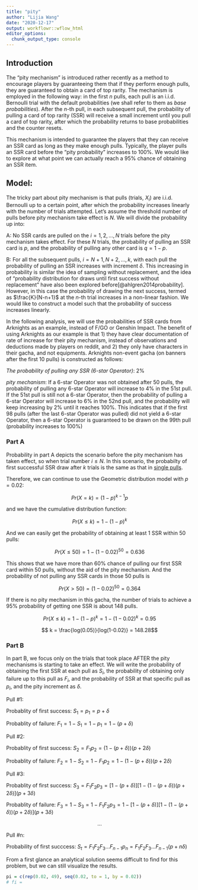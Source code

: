```yaml
---
title: "pity"
author: "Lijia Wang"
date: "2020-12-17"
output: workflowr::wflow_html
editor_options:
  chunk_output_type: console
---
```


## Introduction

The "pity mechanism" is introduced rather recently as a method to encourage players by guaranteeing them that if they perform enough pulls, they are guaranteed to obtain a card of top rarity. The mechanism is employed in the following way: in the first $n$ pulls, each pull is an i.i.d. Bernoulli trial with the default probabilities (we shall refer to them as *base probabilities*). After the *n*-th pull, in each subsequent pull, the probability of pulling a card of top rarity (SSR) will receive a small increment until you pull a card of top rarity, after which the probability returns to base probabilities and the counter resets. 

This mechanism is intended to guarantee the players that they can receive an SSR card as long as they make enough pulls. Typically, the player pulls an SSR card before the "pity probability" increases to 100%. We would like to explore at what point we can actually reach a 95% chance of obtaining an SSR item. 

## Model: 

The tricky part about pity mechanism is that pulls (trials, $X_i$) are i.i.d. Bernoulli up to a certain point, after which the probability increases linearly with the number of trials attempted. Let's assume the threshold number of pulls before pity mechanism take effect is $N$. We will divide the probability up into: 

A: No SSR cards are pulled on the $i = 1, 2, \dots, N$ trials before the pity mechanism takes effect. For these $N$ trials, the probability of pulling an SSR card is $p$, and the probability of pulling any other card is $q = 1-p$. 

B: For all the subsequent pulls, $i = N+1, N+2, \dots, k$, with each pull the probability of pulling an SSR increases with increment $\delta$. This increasing in probability is similar the idea of sampling without replacement, and the idea of "probability distribution for draws until first success without replacement" have also been explored before[@ahlgren2014probability]. However, in this case the probability of drawing the next success, termed as $\frac{K}{N-n+1}$ at the $n$-th trial increases in a non-linear fashion. We would like to construct a model such that the probability of success increases linearly.

In the following analysis, we will use the probabilities of SSR cards from Arknights as an example, instead of F/GO or Genshin Impact. The benefit of using Arknights as our example is that 1) they have clear documentation of rate of increase for their pity mechanism, instead of observations and deductions made by players on reddit, and 2) they only have characters in their gacha, and not equipments. Arknights non-event gacha (on banners after the first 10 pulls) is constructed as follows:

*The probability of pulling any SSR (6-star Operator)*: 2%

*pity mechanism*: If a 6-star Operator was not obtained after 50 pulls, the probability of pulling any 6-star Operator will increase to 4% in the 51st pull. If the 51st pull is still not a 6-star Operator, then the probability of pulling a 6-star Operator will increase to 6% in the 52nd pull, and the probability will keep increasing by 2% until it reaches 100%. This indicates that if the first 98 pulls (after the last 6-star Operator was pulled) did not yield a 6-star Operator, then a 6-star Operator is guaranteed to be drawn on the 99th pull (probability increases to 100%)

### Part A

Probability in part A depicts the scenario before the pity mechanism has taken effect, so when trial number $i \leq N$. In this scenario, the probabilty of first successful SSR draw after $k$ trials is the same as that in [single pulls](gacha.html). 

Therefore, we can continue to use the Geometric distribution model with $p=0.02$: 

$$ Pr(X=k) = (1-p)^{k-1}p$$

and we have the cumulative distribution function: 

$$ Pr(X\leq k) = 1-(1-p)^k $$

And we can easily get the probability of obtaining at least 1 SSR within 50 pulls: 

$$ Pr(X\leq 50) = 1-(1-0.02)^{50} = 0.636 $$

This shows that we have more than 60% chance of pulling our first SSR card within 50 pulls, without the aid of the pity mechanism. And the probability of not pulling any SSR cards in those 50 pulls is 

$$ Pr(X > 50) = (1-0.02)^{50} = 0.364 $$

If there is no pity mechanism in this gacha, the number of trials to achieve a 95% probability of getting one SSR is about 148 pulls. 

$$ Pr(X\leq k) = 1-(1-p)^k  = 1-(1-0.02)^k = 0.95$$

$$ k = \frac{log(0.05)}{log(1-0.02)} = 148.28$$

### Part B

In part B, we focus only on the trials that took place AFTER the pity mechanisms is starting to take an effect. We will write the probability of obtaining the first SSR at each pull as $S_i$, the probability of obtaining only failure up to this pull as $F_i$, and the probability of SSR at that specific pull as $p_i$, and the pity increment as $\delta$. 

Pull #1: 

Probablity of first success: $S_1 = p_1 =  p + \delta$

Probablity of failure: $F_1 = 1-S_1 = 1-p_1 = 1-(p+\delta)$


Pull #2: 

Probablity of first success: $S_2 = F_1p_2 = (1-(p+\delta))(p+2\delta)$

Probablity of failure: $F_2 = 1-S_2 = 1- F_1p_2 = 1-(1-(p+\delta))(p+2\delta)$

Pull #3: 

Probablity of first success: $S_3 = F_1F_2p_3 = [1-(p+\delta)][1-(1-(p+\delta))(p+2\delta)](p+3\delta)$

Probablity of failure: $F_3 = 1-S_3 = 1-F_1F_2p_3 =  1-[1-(p+\delta)][1-(1-(p+\delta))(p+2\delta)](p+3\delta)$

$$\dots$$

Pull #n: 

Probability of first succcess: $S_t = F_1F_2F_3 \dots F_{n-1}p_n = F_1F_2F_3 \dots F_{n-1}(p+n\delta)$

From a first glance an analytical solution seems difficult to find for this problem, but we can still visualize the results. 


```r
pi = c(rep(0.02, 49), seq(0.02, to = 1, by = 0.02))
# fi = 
```

